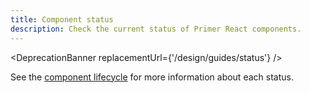```yaml
---
title: Component status
description: Check the current status of Primer React components.
---
```



<DeprecationBanner replacementUrl={'/design/guides/status'} />

<Note>

See the [component lifecycle](https://primer.style/contribute/component-lifecycle) for more information about each status.

</Note>

<ComponentStatuses />
